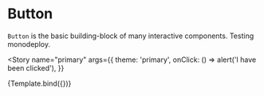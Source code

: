 

<Meta title="Button" component={Button} />

# Button

`Button` is the basic building-block of many interactive components. Testing monodeploy.


<Story
  name="primary"
  args={{
    theme: 'primary',
    onClick: () => alert('I have been clicked'),
  }}
>
  {Template.bind({})}
</Story>
